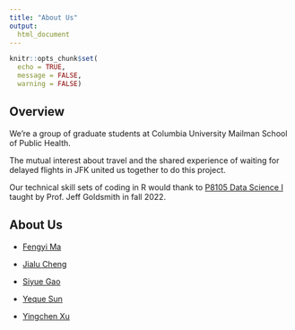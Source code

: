 ```yaml
---
title: "About Us"
output: 
  html_document
---
```


```r
knitr::opts_chunk$set(
  echo = TRUE,
  message = FALSE,
  warning = FALSE)
```

<style type="text/css">

h1.title {
  text-align: center;
}

</style>

## Overview 

We're a group of graduate students at Columbia University Mailman School of Public Health. 

The mutual interest about travel and the shared experience of waiting for delayed flights in JFK united us together to do this project. 

Our technical skill sets of coding in R would thank to [P8105 Data Science I](https://p8105.com/index.html) taught by Prof. Jeff Goldsmith in fall 2022.

## About Us

* [Fengyi Ma](https://www.linkedin.com/in/fengyi-fiona-ma-945842255/)

* [Jialu Cheng](https://www.linkedin.com/in/jialu-cheng-b775b61a4/)

* [Siyue Gao](https://siyuegao1205.github.io/siyuegao_website.github.io/)

* [Yeque Sun](https://www.linkedin.com/in/yequesun/)

* [Yingchen Xu](https://www.linkedin.com/in/yingchen-xu-bb0558232/)
